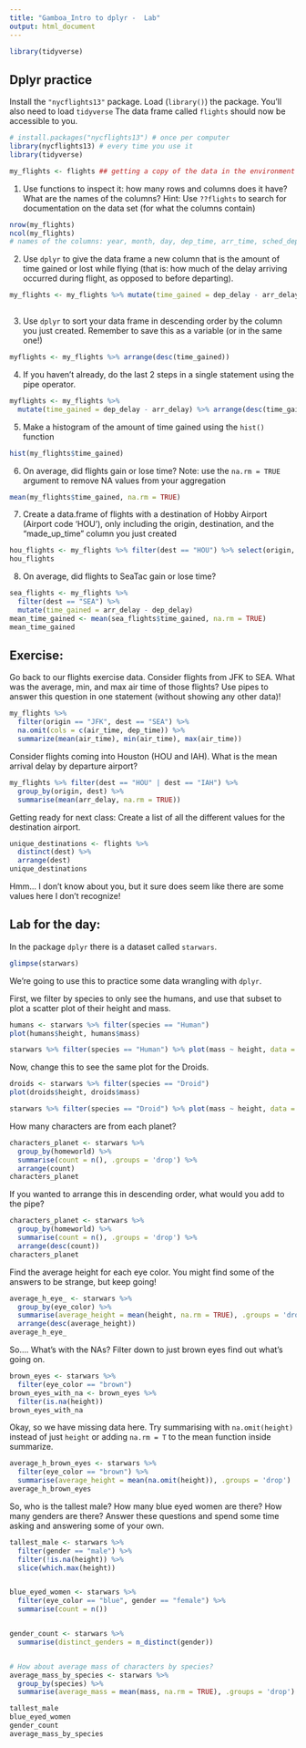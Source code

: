 ```yaml
---
title: "Gamboa_Intro to dplyr -  Lab"
output: html_document
---
```

```r
library(tidyverse)
```




## Dplyr practice

Install the `"nycflights13"` package. Load (`library()`) the package.
You'll also need to load `tidyverse` The data frame called `flights` should now be accessible to you.

```r
# install.packages("nycflights13") # once per computer 
library(nycflights13) # every time you use it
library(tidyverse)

my_flights <- flights ## getting a copy of the data in the environment
```


1. Use functions to inspect it: how many rows and columns does it have? What are the names of the columns? Hint: Use `??flights` to search for documentation on the data set (for what the columns contain)

```r
nrow(my_flights)
ncol(my_flights)
# names of the columns: year, month, day, dep_time, arr_time, sched_dep_time, sched_arr_time, dep_delay, arr_delay, carrier, flight, tailnum, origin, dest, air_time, distance, hour, minute, time_hour
```


2. Use `dplyr` to give the data frame a new column that is the amount of time gained or lost while flying (that is: how much of the delay arriving occurred during flight, as opposed to before departing).

```r
my_flights <- my_flights %>% mutate(time_gained = dep_delay - arr_delay)
  
```



3. Use `dplyr` to sort your data frame in descending order by the column you just created. Remember to save this as a variable (or in the same one!)

```r
myflights <- my_flights %>% arrange(desc(time_gained))
```

4. If you haven't already, do the last 2 steps in a single statement using the pipe operator. 

```r
myflights <- my_flights %>%
  mutate(time_gained = dep_delay - arr_delay) %>% arrange(desc(time_gained))
```

5. Make a histogram of the amount of time gained using the `hist()` function

```r
hist(my_flights$time_gained)
```


6. On average, did flights gain or lose time? Note: use the `na.rm = TRUE` argument to remove NA values from your aggregation

```r
mean(my_flights$time_gained, na.rm = TRUE)

```


7. Create a data.frame of flights with a destination of Hobby Airport (Airport code 'HOU'), only including the origin, destination, and the "made_up_time" column you just created

```r
hou_flights <- my_flights %>% filter(dest == "HOU") %>% select(origin, dest, time_gained)
hou_flights
```


8. On average, did flights to SeaTac gain or lose time?


```r
sea_flights <- my_flights %>%
  filter(dest == "SEA") %>% 
  mutate(time_gained = arr_delay - dep_delay)
mean_time_gained <- mean(sea_flights$time_gained, na.rm = TRUE) 
mean_time_gained

```

  
## Exercise: 


Go back to our flights exercise data. Consider flights from JFK to SEA. What was the average, min, and max air time of those flights? Use pipes to answer this question in one statement (without showing any other data)!

```r
my_flights %>%
  filter(origin == "JFK", dest == "SEA") %>%
  na.omit(cols = c(air_time, dep_time)) %>% 
  summarize(mean(air_time), min(air_time), max(air_time))

```

Consider flights coming into Houston (HOU and IAH). What is the mean arrival delay by departure airport? 

```r
my_flights %>% filter(dest == "HOU" | dest == "IAH") %>%
  group_by(origin, dest) %>%
  summarise(mean(arr_delay, na.rm = TRUE))

```

Getting ready for next class: Create a list of all the different values for the destination airport.

```r
unique_destinations <- flights %>%
  distinct(dest) %>%
  arrange(dest)
unique_destinations
```

Hmm... I don't know about you, but it sure does seem like there are some values here I don't recognize! 


## Lab for the day:


In the package `dplyr` there is a dataset called `starwars`. 

```r
glimpse(starwars)
```


We're going to use this to practice some data wrangling with `dplyr`. 

First, we filter by species to only see the humans, and use that subset to plot a scatter plot of their height and mass.  

```r
humans <- starwars %>% filter(species == "Human")
plot(humans$height, humans$mass)

starwars %>% filter(species == "Human") %>% plot(mass ~ height, data = .)

```

Now, change this to see the same plot for the Droids. 

```r
droids <- starwars %>% filter(species == "Droid")
plot(droids$height, droids$mass)

starwars %>% filter(species == "Droid") %>% plot(mass ~ height, data = .)

```


How many characters are from each planet?

```r
characters_planet <- starwars %>%
  group_by(homeworld) %>%
  summarise(count = n(), .groups = 'drop') %>%
  arrange(count)
characters_planet

```

If you wanted to arrange this in descending order, what would you add to the pipe? 

```r
characters_planet <- starwars %>%
  group_by(homeworld) %>%
  summarise(count = n(), .groups = 'drop') %>%
  arrange(desc(count))
characters_planet
```

Find the average height for each eye color. You might find some of the answers to be strange, but keep going! 

```r
average_h_eye_ <- starwars %>%
  group_by(eye_color) %>%
  summarise(average_height = mean(height, na.rm = TRUE), .groups = 'drop') %>%
  arrange(desc(average_height)) 
average_h_eye_

```

So.... What's with the NAs? Filter down to just brown eyes find out what's going on. 


```r
brown_eyes <- starwars %>%
  filter(eye_color == "brown")
brown_eyes_with_na <- brown_eyes %>%
  filter(is.na(height))
brown_eyes_with_na
```

Okay, so we have missing data here. Try summarising with `na.omit(height)` instead of just `height` or adding `na.rm = T` to the mean function inside summarize. 


```r
average_h_brown_eyes <- starwars %>%
  filter(eye_color == "brown") %>%
  summarise(average_height = mean(na.omit(height)), .groups = 'drop')
average_h_brown_eyes

```

So, who is the tallest male? How many blue eyed women are there? How many genders are there? Answer these questions and spend some time asking and answering some of your own. 


```r
tallest_male <- starwars %>%
  filter(gender == "male") %>%
  filter(!is.na(height)) %>%
  slice(which.max(height))


blue_eyed_women <- starwars %>%
  filter(eye_color == "blue", gender == "female") %>%
  summarise(count = n())


gender_count <- starwars %>%
  summarise(distinct_genders = n_distinct(gender))


# How about average mass of characters by species?
average_mass_by_species <- starwars %>%
  group_by(species) %>%
  summarise(average_mass = mean(mass, na.rm = TRUE), .groups = 'drop')

tallest_male
blue_eyed_women
gender_count
average_mass_by_species

```


